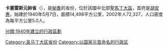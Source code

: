 '''卡塞雷斯元帥省'''（{{lang-es|Provincia de Mariscal Cáceres}}），是[[秘魯|秘魯]]的省份，位於該國中北部[[聖馬丁大區|聖馬丁大區]]，首府是[[胡安惠|胡安惠]]，始建於1940年5月7日，面積14,498平方公里，2002年人72,327，人口密度為每平方公里5.0人。

{{coord|7|10|36|S|76|43|44|W|type:adm2nd_source:itwiki|display=title}}

{{秘魯省份|state=collapsed}}
{{秘鲁行政区划小作品}}
[[Category:圣马丁大区省份|Category:圣马丁大区省份]]
[[Category:以国家元首命名的行政区|Category:以国家元首命名的行政区]]
[[分類:1940年建立的行政區劃|分類:1940年建立的行政區劃]]